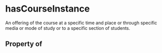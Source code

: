 # hasCourseInstance

An offering of the course at a specific time and place or through specific media or mode of study or to a specific section of students.

## Property of



